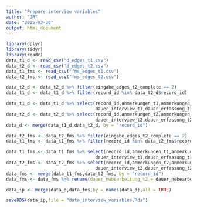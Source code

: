 ---
title: "Prepare interview variables"
author: "JR"
date: "2025-03-30"
output: html_document
---


```{r}
library(dplyr)
library(tidyr)
library(readr)
data_t1_d <- read_csv("d_edges_t1.csv")
data_t2_d <- read_csv("d_edges_t2.csv")
data_t1_fms <- read_csv("fms_edges_t1.csv")
data_t2_fms <- read_csv("fms_edges_t2.csv")
```


```{r}
data_t2_d <- data_t2_d %>% filter(eingabe_edges_t2_complete == 2)
data_t1_d <- data_t1_d %>% filter(record_id %in% data_t2_d$record_id)

data_t1_d <- data_t1_d %>% select(record_id,anmerkungen_t1,anmerkungen_t1_2,verfassung,offline_online_t1,
                                  dauer_interview_t1,dauer_erfassung_t1,dauer_interview_t1,dauer_einleitung_t1)
data_t2_d <- data_t2_d %>% select(record_id,anmerkungen_t2,anmerkungen_t2_2,days_bet_i,verfassung_2,offline_online_t2,
                                  dauer_interview_t2,dauer_erfassung_t2,dauer_nwbearbeitung_t2,alltagswoche_t2)
data_d <- merge(data_t1_d,data_t2_d, by = "record_id")
```



```{r}
data_t2_fms <- data_t2_fms %>% filter(eingabe_edges_t2_complete == 2)
data_t1_fms <- data_t1_fms %>% filter(record_id %in% data_t2_fms$record_id)

data_t1_fms <- data_t1_fms %>% select(record_id,anmerkungen_t1,anmerkungen_t1_2,verfassung,offline_online_t1,
                                  dauer_interview_t1,dauer_erfassung_t1,dauer_interview_t1,dauer_einleitung_t1)
data_t2_fms <- data_t2_fms %>% select(record_id,anmerkungen_t2,anmerkungen_t2_2,days_bet_i,verfassung_2,offline_online_t2,
                                  dauer_interview_t2,dauer_erfassung_t2,dauer_nebearbeiten_t2,alltagswoche_t2)
data_fms <- merge(data_t1_fms,data_t2_fms, by = "record_id")
data_fms <- data_fms %>% rename(dauer_nwbearbeitung_t2 = dauer_nebearbeiten_t2)
```



```{r}
data_ip <- merge(data_d,data_fms,by = names(data_d),all = TRUE)
```


```{r}
saveRDS(data_ip,file = "data_interview_variables.Rda")
```
























